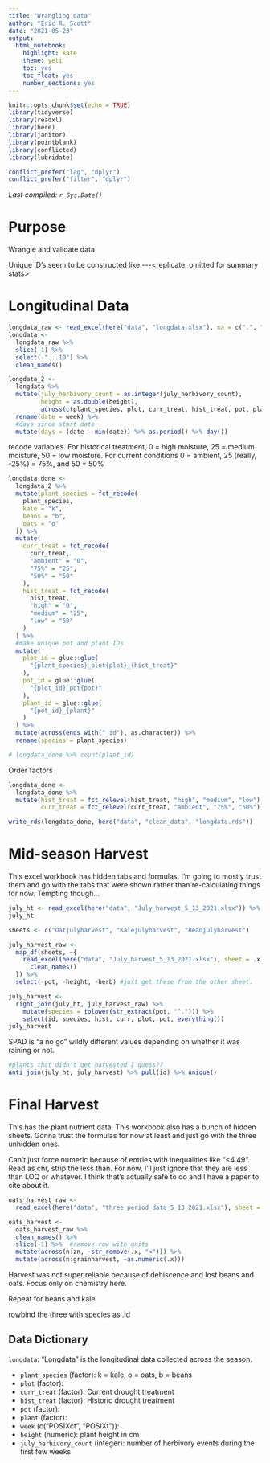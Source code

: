 ```yaml
---
title: "Wrangling data"
author: "Eric R. Scott"
date: "2021-05-23"
output: 
  html_notebook: 
    highlight: kate
    theme: yeti
    toc: yes
    toc_float: yes
    number_sections: yes
---
```


```r
knitr::opts_chunk$set(echo = TRUE)
library(tidyverse)
library(readxl)
library(here)
library(janitor)
library(pointblank)
library(conflicted)
library(lubridate)

conflict_prefer("lag", "dplyr")
conflict_prefer("filter", "dplyr")
```

*Last compiled: `r Sys.Date()`*

# Purpose

Wrangle and validate data

Unique ID's seem to be constructed like <plot>-<historic treatment>-<species><pot>-\<replicate, omitted for summary stats\>

# Longitudinal Data

```r
longdata_raw <- read_excel(here("data", "longdata.xlsx"), na = c(".", "*"))
longdata <- 
  longdata_raw %>%
  slice(-1) %>% 
  select(-"...10") %>% 
  clean_names()
```

```r
longdata_2 <-
  longdata %>%
  mutate(july_herbivory_count = as.integer(july_herbivory_count),
         height = as.double(height),
         across(c(plant_species, plot, curr_treat, hist_treat, pot, plant), as.factor)) %>% 
  rename(date = week) %>% 
  #days since start date
  mutate(days = (date - min(date)) %>% as.period() %>% day())
```

recode variables.  For historical treatment, 0 = high moisture, 25 = medium moisture, 50 = low moisture.  For current conditions 0 = ambient, 25 (really, -25%) = 75%, and 50 = 50%
```r
longdata_done <-
  longdata_2 %>% 
  mutate(plant_species = fct_recode(
    plant_species,
    kale = "k",
    beans = "b",
    oats = "o"
  )) %>%
  mutate(
    curr_treat = fct_recode(
      curr_treat,
      "ambient" = "0",
      "75%" = "25",
      "50%" = "50"
    ),
    hist_treat = fct_recode(
      hist_treat,
      "high" = "0",
      "medium" = "25",
      "low" = "50"
    )
  ) %>%
  #make unique pot and plant IDs
  mutate(
    plot_id = glue::glue(
      "{plant_species}_plot{plot}_{hist_treat}"
    ),
    pot_id = glue::glue(
      "{plot_id}_pot{pot}"
    ),
    plant_id = glue::glue(
      "{pot_id}_{plant}"
    )
  ) %>%
  mutate(across(ends_with("_id"), as.character)) %>%
  rename(species = plant_species)

# longdata_done %>% count(plant_id)
```

Order factors

```r
longdata_done <- 
  longdata_done %>% 
  mutate(hist_treat = fct_relevel(hist_treat, "high", "medium", "low"), 
         curr_treat = fct_relevel(curr_treat, "ambient", "75%", "50%"))
```

```r
write_rds(longdata_done, here("data", "clean_data", "longdata.rds"))
```


# Mid-season Harvest

This excel workbook has hidden tabs and formulas.
I'm going to mostly trust them and go with the tabs that were shown rather than re-calculating things for now.
Tempting though...

```r
july_ht <- read_excel(here("data", "July_harvest_5_13_2021.xlsx")) %>% clean_names()
july_ht
```

```r
sheets <- c("Oatjulyharvest", "Kalejulyharvest", "Beanjulyharvest")

july_harvest_raw <- 
  map_df(sheets, ~{
    read_excel(here("data", "July_harvest_5_13_2021.xlsx"), sheet = .x) %>% 
      clean_names()
  }) %>%
  select(-pot, -height, -herb) #just get these from the other sheet.

july_harvest <-
  right_join(july_ht, july_harvest_raw) %>% 
    mutate(species = tolower(str_extract(pot, "^."))) %>% 
    select(id, species, hist, curr, plot, pot, everything())
july_harvest
```
SPAD is "a no go"  wildly different values depending on whether it was raining or not.

```r
#plants that didn't get harvested I guess??
anti_join(july_ht, july_harvest) %>% pull(id) %>% unique()
```

# Final Harvest

This has the plant nutrient data.
This workbook also has a bunch of hidden sheets.
Gonna trust the formulas for now at least and just go with the three unhidden ones.

Can't just force numeric because of entries with inequalities like "\<4.49".
Read as chr, strip the less than.
For now, I'll just ignore that they are less than LOQ or whatever.
I think that's actually safe to do and I have a paper to cite about it.

```r
oats_harvest_raw <- 
  read_excel(here("data", "three_period_data_5_13_2021.xlsx"), sheet = "Oats(pot)")

oats_harvest <-
  oats_harvest_raw %>% 
  clean_names() %>% 
  slice(-1) %>%  #remove row with units
  mutate(across(n:zn, ~str_remove(.x, "<"))) %>% 
  mutate(across(n:grainharvest, ~as.numeric(.x)))
```
Harvest was not super reliable because of dehiscence and lost beans and oats. Focus only on chemistry here.



Repeat for beans and kale

rowbind the three with species as .id

## Data Dictionary

`longdata`: "Longdata" is the longitudinal data collected across the season.

-   `plant_species` (factor): k = kale, o = oats, b = beans
-   `plot` (factor):
-   `curr_treat` (factor): Current drought treatment
-   `hist_treat` (factor): Historic drought treatment
-   `pot` (factor):
-   `plant` (factor):
-   `week` (c("POSIXct", "POSIXt")):
-   `height` (numeric): plant height in cm
-   `july_herbivory_count` (integer): number of herbivory events during the first few weeks
